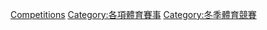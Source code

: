 {{Commons category|Speed skating competitions}}
[[Category:速度滑冰|Competitions]]
[[Category:各項體育賽事|Category:各項體育賽事]]
[[Category:冬季體育競賽|Category:冬季體育競賽]]